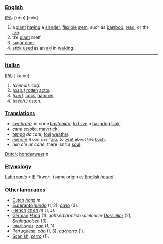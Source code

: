 ===[[English]]===

[[IPA]]: [ke:n] [kein]

#a [[plant]] [[have|having]] a [[slender]], [[flexible]] [[stem]], such as [[bamboo]], [[reed]], or the [[like]].
#the [[plant]] itself.
#[[sugar cane]].
#[[stick]] [[use|used]] as an [[aid]] in [[walk|walking]].

----

===[[Italian]]===

[[IPA]]: ['ka:ne]

#''[[(animal)]]''. [[dog]]. 
#''[[disparaging|(disp.)]]'' [[rot|rotten]] [[actor]].
#''[[(gun)]]''. [[cock]], [[hammer]].
#''[[mechanics|(mech.)]]'' [[catch]].

===[[translation|Translations]]===

*''[[sembrare]] un cane [[bastonare|bastonato]]'', [[to have]] a [[hangdog]] [[look]].
*''cane [[sciogliere|sciolto]]'', [[maverick]].
*''[[tempo]] da cani'', [[foul]] [[weather]].
*''[[menare]] il can per l'[[aia]]'', to [[beat]] about the [[bush]].
*''non c'è un cane'', there isn't a [[soul]].

[[Dutch]]: [[hondenweer]] ''n''

===[[Etymology]]===

[[Latin]] ''[[canis]]'' < [[Indoeuropean|IE]] *''kwon-'' (same origin as [[English]] ''[[hound]]'').

===Other [[language|languages]]===

*[[Dutch]] ''[[hond]]'' ''m''
*[[Esperanto]] ''[[hundo]]'' (1, 2), ''[[ĉano]]'' (3).
*[[French]] ''[[chien]]'' ''m'' (1, 3).
*[[German]] ''[[Hund]]'' (1), ''gottserbärmlich spielender [[Darsteller]]'' (2), ''[[Schlagbolzen]]'' (3). 
*[[Interlingua]]: ''[[can]]'' (1, 3).
*[[Portuguese]]: ''[[cão]]'' (1, 3), ''[[cachorro]]'' (1).
*[[Spanish]]: ''[[perro]]'' (1).